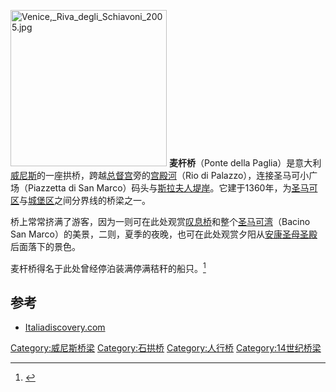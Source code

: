 {{Coord|45.433613|12.341058|scale:2000|format=dms|display=title}}
[[File:Venice,_Riva_degli_Schiavoni_2005.jpg|250px]]
'''麦杆桥'''（Ponte della Paglia）是意大利[[威尼斯|威尼斯]]的一座拱桥，跨越[[总督宫_(威尼斯)|总督宫]]旁的[[宫殿河|宫殿河]]（Rio di Palazzo），连接圣马可小广场（Piazzetta di San Marco）码头与[[斯拉夫人堤岸|斯拉夫人堤岸]]。它建于1360年，为[[圣马可区|圣马可区]]与[[城堡区_(威尼斯)|城堡区]]之间分界线的桥梁之一。

桥上常常挤满了游客，因为一则可在此处观赏[[叹息桥|叹息桥]]和整个[[圣马可湾|圣马可湾]]（Bacino San Marco）的美景，二则，夏季的夜晚，也可在此处观赏夕阳从[[安康圣母圣殿|安康圣母圣殿]]后面落下的景色。

麦杆桥得名于此处曾经停泊装满停满秸秆的船只。<ref>{{cite book|first=Giuseppe|last=Tassini|title=Curiosità veneziane|year=1887|publisher=Filippi editore|place=Venezia}}</ref>

==参考==
<references />
*[http://www.italiadiscovery.com/news/veneto/venezia/venezia/ponte_della_paglia_e_ponte_dei_sospiri/2301.php Italiadiscovery.com]{{Dead link|date=2019年11月 |bot=InternetArchiveBot |fix-attempted=yes }}

[[Category:威尼斯桥梁|Category:威尼斯桥梁]]
[[Category:石拱桥|Category:石拱桥]]
[[Category:人行桥|Category:人行桥]]
[[Category:14世纪桥梁|Category:14世纪桥梁]]